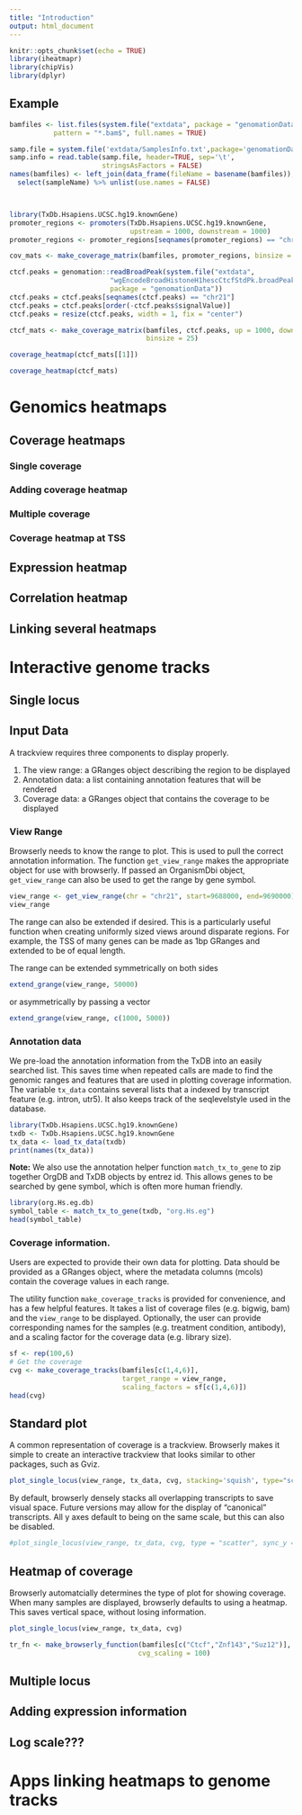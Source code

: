 ```yaml
---
title: "Introduction"
output: html_document
---
```


```r
knitr::opts_chunk$set(echo = TRUE)
library(iheatmapr)
library(chipVis)
library(dplyr)
```

## Example


```r
bamfiles <- list.files(system.file("extdata", package = "genomationData"),
           pattern = "*.bam$", full.names = TRUE)

samp.file = system.file('extdata/SamplesInfo.txt',package='genomationData')
samp.info = read.table(samp.file, header=TRUE, sep='\t', 
                       stringsAsFactors = FALSE)
names(bamfiles) <- left_join(data_frame(fileName = basename(bamfiles)), samp.info) %>%
  select(sampleName) %>% unlist(use.names = FALSE)



library(TxDb.Hsapiens.UCSC.hg19.knownGene)
promoter_regions <- promoters(TxDb.Hsapiens.UCSC.hg19.knownGene, 
                              upstream = 1000, downstream = 1000)
promoter_regions <- promoter_regions[seqnames(promoter_regions) == "chr21"]

cov_mats <- make_coverage_matrix(bamfiles, promoter_regions, binsize = 20)

ctcf.peaks = genomation::readBroadPeak(system.file("extdata",
                         "wgEncodeBroadHistoneH1hescCtcfStdPk.broadPeak.gz",
                         package = "genomationData"))
ctcf.peaks = ctcf.peaks[seqnames(ctcf.peaks) == "chr21"]
ctcf.peaks = ctcf.peaks[order(-ctcf.peaks$signalValue)]
ctcf.peaks = resize(ctcf.peaks, width = 1, fix = "center")

ctcf_mats <- make_coverage_matrix(bamfiles, ctcf.peaks, up = 1000, down = 1000, 
                                  binsize = 25)

coverage_heatmap(ctcf_mats[[1]])

```

```r
coverage_heatmap(ctcf_mats)
```



# Genomics heatmaps

## Coverage heatmaps

### Single coverage

### Adding coverage heatmap

### Multiple coverage

### Coverage heatmap at TSS

## Expression heatmap

## Correlation heatmap

## Linking several heatmaps

# Interactive genome tracks



## Single locus

## Input Data
A trackview requires three components to display properly.

1. The view range: a GRanges object describing the region to be displayed
2. Annotation data: a list containing annotation features that will be rendered
3. Coverage data: a GRanges object that contains the coverage to be displayed

### View Range
Browserly needs to know the range to plot. This is used to pull the correct annotation information. The function `get_view_range` makes the appropriate object for use with browserly. If passed an OrganismDbi object, `get_view_range` can also be used to get the range by gene symbol. 

```r
view_range <- get_view_range(chr = "chr21", start=9688000, end=9690000)
view_range
```

The range can also be extended if desired. This is a particularly useful function when creating uniformly sized views around disparate regions. For example, the TSS of many genes can be made as 1bp GRanges and extended to be of equal length.

The range can be extended symmetrically on both sides
```r
extend_grange(view_range, 50000)
```

or asymmetrically by passing a vector
```r
extend_grange(view_range, c(1000, 5000))
```

### Annotation data
We pre-load the annotation information from the TxDB into an easily searched list. This saves time when repeated calls are made to find the genomic ranges and features that are used in plotting coverage information. 
The variable `tx_data` contains several lists that a indexed by transcript
feature (e.g. intron, utr5). It also keeps track of the seqlevelstyle used
in the database.

```r
library(TxDb.Hsapiens.UCSC.hg19.knownGene)
txdb <- TxDb.Hsapiens.UCSC.hg19.knownGene
tx_data <- load_tx_data(txdb)
print(names(tx_data))
```

**Note:** We also use the annotation helper function `match_tx_to_gene` to zip together OrgDB and TxDB objects by entrez id. This allows genes to be searched by gene symbol, which is often more human friendly.
``` r
library(org.Hs.eg.db)
symbol_table <- match_tx_to_gene(txdb, "org.Hs.eg")
head(symbol_table)
```

### Coverage information.
Users are expected to provide their own data for plotting. Data should be provided as a GRanges object, where the metadata columns (mcols) contain the coverage values in each range.

The utility function `make_coverage_tracks` is provided for convenience, and has a few helpful features. It takes a list of coverage files (e.g. bigwig, bam) and the `view_range` to be displayed. Optionally, the user can provide corresponding names for the samples (e.g. treatment condition, antibody), and a scaling factor for the coverage data (e.g. library size).

```r
sf <- rep(100,6)
# Get the coverage
cvg <- make_coverage_tracks(bamfiles[c(1,4,6)], 
                            target_range = view_range, 
                            scaling_factors = sf[c(1,4,6)])
head(cvg)
```

## Standard plot
A common representation of coverage is a trackview. Browserly makes it simple to 
create an interactive trackview that looks similar to other packages, such as Gviz.
```r
plot_single_locus(view_range, tx_data, cvg, stacking='squish', type="scatter")
```

By default, browserly densely stacks all overlapping transcripts to save visual space. Future versions may allow for the display of "canonical" transcripts. All y axes default to being on the same scale, but this can also be disabled.
```r
#plot_single_locus(view_range, tx_data, cvg, type = "scatter", sync_y = FALSE)
```

## Heatmap of coverage
Browserly automatcially determines the type of plot for showing coverage. When many
samples are displayed, browserly defaults to using a heatmap. This saves vertical space, without losing information.
```r
plot_single_locus(view_range, tx_data, cvg)
```
```r
tr_fn <- make_browserly_function(bamfiles[c("Ctcf","Znf143","Suz12")], tx_data = tx_data,
                                cvg_scaling = 100)
```


## Multiple locus

## Adding expression information

## Log scale???

# Apps linking heatmaps to genome tracks


```r

```





